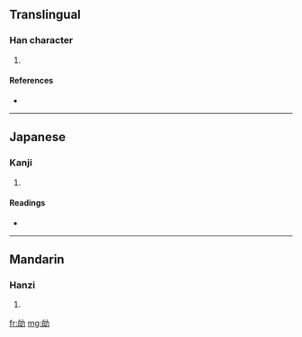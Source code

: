 ==Translingual==

===Han character===
{{Han char|rn=19|rad=力|as=05|sn=7|four=|canj=竹日大尸 (HAKS)}}

# {{defn|Han}}

====References====
* {{Han ref|kx=0147.070|dkj=02323|dj=0331.100|hdz=10368.110|uh=52B0|ud=21168}}

----

==Japanese==

===Kanji===
{{ja-kanji|grade=|rs=力05}}

# {{defn|Japanese}}

====Readings====
* {{ja-readings|on=[[ばく]] (baku), [[まく]] (maku)|kun=[[つとめる]] (tsutomeru)}}

----

==Mandarin==

===Hanzi===
{{cmn-hanzi|pin=[[miǎo]] ([[miao3]])|wg=miao<sup>3</sup>}}

# {{defn|Mandarin}}

[[fr:劰]]
[[mg:劰]]